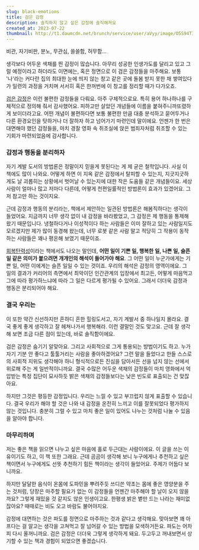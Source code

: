 ```yaml
---
slug: black-emotions
title: 검은 감정
description: 솔직하지 않고 싶은 감정에 솔직해져요
created_at: 2023-07-22
thumbnail: http://t1.daumcdn.net/brunch/service/user/aVyy/image/O5S94TIdjCMQLLiiNXM7riyS1lU.png
---
```


비관, 자기비판, 분노, 무관심, 쓸쓸함, 허무함...

생각보다 어두운 색채를 띈 감정이 많습니다. 아무리 성공한 인생가도를 달리고 있고 그럴 예정이라고 하더라도 이면에는, 혹은 정면으로 이 검은
감정들을 마주해요. 보통 '나'라는 커다란 집의 최대한 눈에 띄지 않는 창고 같은 곳에 돌봄 받지 못한 채 쌓여있다가 일련의 과정을 거치며
서서히 혹은 한꺼번에 이 창고를 정리할 때가 다가오죠.

[검은 감정](https://www.aladin.co.kr/shop/wproduct.aspx?ItemId=297476303)은 이런 불편한
감정들을 다뤄요. 아주 구체적으로요. 특히 용어 하나하나를 구체적으로 정의해 줘서 감사했어요. 피하고만 살았던 개념들에 이름을
붙혀주니까또렸하게 보이더라고요. 어떤 개념이 불편하다면 보통 불편한 만큼 대충 분석하고 묻어두거나 다른 환경요인을 탓하거나 더 잘하자 하고
넘어가기 마련인데 말이에요. 언젠가 한 번은 대면해야 했던 감정들을, 마치 경찰 영화 속 취조실에 앉은 범죄자처럼 취조할 수 있는 기회가
마련되었음에 감사합니다.

### 감정과 행동을 분리하자

자기 계발 도서의 방법론은 정말이지 믿을게 못된다는 게 제 굳은 철학입니다. 사실 이 책에도 많이 나와요. 어떻게 하면 이 지옥 같은
감정에서 탈피할 수 있는지, 지긋지긋하게도 날 괴롭히는 상황에서 벗어날 수 있는지에 대한 작은 도움들 같은 개념들이요. 세상 사람이 얼마나
많고 저마다 다른데, 어떻게 천편일률적인 방법론이 효과가 있겠어요. 그저 참고만 하는 것이지요.

근데 감정과 행동의 분리라는, 책에서 제안하는 일관된 방법론은 해봄직하다는 생각이 들었어요. 지금까지 너무 생각 없이 내 감정을 바라봤었고,
그 감정은 제 행동을 통제해 왔기 때문입니다. 냉철하다거나 이성적이다 하는 사람들은 이미 잘하고 있는 사람일지도 모르겠지만 제가 많이 동경해
왔는데, 너무 로봇 같은 사람 말고 적당히 그 작용이 동작하는 사람들은 꽤나 평온해 보였기 때문이죠.

[회복탄력성](https://www.aladin.co.kr/shop/wproduct.aspx?ItemId=187544571&start=slayer)이라는
책에서도 나오는 말인데, **어떤 일이 기쁜 일, 행복한 일, 나쁜 일, 슬픈 일 같은 의미가 붙으려면 개개인의 해석이 들어가야 해요**.
그 어떤 일이 누군가에게는 기쁜 일, 어떤 이에게는 슬픈 일일 수 있는 것이죠. 우리의 해석은 감정의 영역이에요. 그 일의 결과가 커리어의
측면에서 최악이던 인간관계의 입장에서 최고든, 어떻게 마음먹고 그에 따라 평가하느냐에 따라 그 일은 다르게 평가될 수 있어요. 그래서 더더욱
감정과 행동은 분리되어야 해요.

### 결국 우리는

이 또한 약간 신선하지만 흔하디 흔한 힐링도서고, 자기 계발서 중 하나일지 몰라요. 결국 좋게 좋게 생각하고 잘 헤쳐나가서 행복해라. 이런
결말인 것도 맞고요. 근데 잘 생각해 보면 조금 다른 점이 있는데, 바로 솔직함이에요.

검은 감정은 숨기기 알맞아요. 그리고 사회적으로 그게 통용되는 방법이기도 하고. 누가 자기 기분 안 좋다고 툴툴거리는 사람을 좋아하겠어요?
그런 말을 들었다고 한들 스스로의 사회적 지위도 생각해야 하니 형식적으로든 진심을 담아서든 선을 넘지 않는 선에서 위로해 주는 게
일반적이니까요. 결국 수많은 어두운 색채의 감정들이 마치 영화에서 억압받는 특정 집단이 묘사하듯 밝은 색채의 감정들보다는 낮은 빈도로
표출되는 건 맞잖아요.

하지만 그것은 평등한 감정입니다. 우리는 느낄 수 있고 부끄럽지 않게 표출할 수 있습니다. 결국 우리가 해야 할 것은 나와 내 감정을 온전히
느끼고 이를 잘못되었다 평가하지 않는 것입니다. 충분히 그럴 수 있고 마치 좋은 일이 있어도 나누는 것처럼 나눌 수 있음을 알아야 합니다.

### 마무리하며

저는 좋은 책을 읽으면 나누고 싶은 마음에 홀로 두근대는 사람이에요. 이 글을 쓰는 이유이기도 하고, 이 책 또한 그래요. 근데 곰곰이
생각해 보니 누구에게나 추천하고 싶은 책이면서 누구에게도 선뜻 추천하기 힘든 책이라는 생각이 들었어요. 주제가 어둡다 보니까요.

하지만 달달한 음식이 온몸에 도파민을 뿌려주듯 쓰디쓴 약초는 몸에 좋은 영양분을 주는 것처럼, 당장은 마주할 필요가 없는 이 감정들을 언젠간
마주해야 할 날이 오지 않을까요? 그렇게 재밌을 것 같지도 않은 인생이고요. 한평생 밝은 볕만 드는 나라는 재미없잖아요? 때때로는 비도 오고
바람도 불어야지요.

감정에 대면하는 것은 파도를 정면으로 마주하는 것과 같다고 생각해요. 맞아보면 꽤 아프다는 걸 알고는 생각을 고쳐먹고 잘 넘어갈 수 있는
방법을 모색하거든요. 파도는 어차피 다시 올꺼니까요. 검은 감정은 더더욱 그렇게 생각하게 돼요. 두고두고 꺼내보면서 상기할 수 있는 책과
경험이 되었으면 좋겠습니다.
